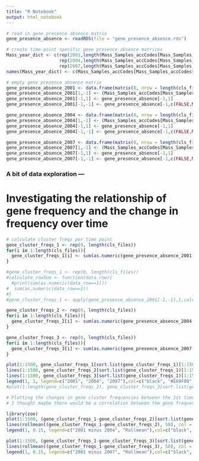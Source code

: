 ```yaml
---
title: "R Notebook"
output: html_notebook
---
```



```r
# read in gene presence absence matrix
gene_presence_absence <- readRDS(file = "gene_presence_absence.rds")
```

```r
# create time-point specific gene presence absence matrices
Mass_year_dict <- c(rep(2001,length(Mass_Samples_accCodes[Mass_Samples_accCodes$`Year of Isolation`==2001,]$`Isolate Name`)), 
                    rep(2004,length(Mass_Samples_accCodes[Mass_Samples_accCodes$`Year of Isolation`==2004,]$`Isolate Name`)),
                    rep(2007,length(Mass_Samples_accCodes[Mass_Samples_accCodes$`Year of Isolation`==2007,]$`Isolate Name`)))
names(Mass_year_dict) <- c(Mass_Samples_accCodes[Mass_Samples_accCodes$`Year of Isolation`==2001,]$`Isolate Name`, Mass_Samples_accCodes[Mass_Samples_accCodes$`Year of Isolation`==2004,]$`Isolate Name`, Mass_Samples_accCodes[Mass_Samples_accCodes$`Year of Isolation`==2007,]$`Isolate Name`)

# empty gene presence absence matrix
gene_presence_absence_2001 <- data.frame(matrix(0, nrow = length(cls_files)+1, ncol = length(Mass_Samples_accCodes[Mass_Samples_accCodes$`Year of Isolation`==2001,]$`Isolate Name`)+1))
gene_presence_absence_2001[1,-1] <- (Mass_Samples_accCodes[Mass_Samples_accCodes$`Year of Isolation`==2001,]$`Isolate Name`)
gene_presence_absence_2001[-1,1] <- gene_presence_absence[-1,1]
gene_presence_absence_2001[-1,-1] <- gene_presence_absence[-1,c(FALSE,Mass_year_dict[unlist(gene_presence_absence[1,-1])]==2001)]

gene_presence_absence_2004 <- data.frame(matrix(0, nrow = length(cls_files)+1, ncol = length(Mass_Samples_accCodes[Mass_Samples_accCodes$`Year of Isolation`==2004,]$`Isolate Name`)+1))
gene_presence_absence_2004[1,-1] <- (Mass_Samples_accCodes[Mass_Samples_accCodes$`Year of Isolation`==2004,]$`Isolate Name`)
gene_presence_absence_2004[-1,1] <- gene_presence_absence[-1,1]
gene_presence_absence_2004[-1,-1] <- gene_presence_absence[-1,c(FALSE,Mass_year_dict[unlist(gene_presence_absence[1,-1])]==2004)]

gene_presence_absence_2007 <- data.frame(matrix(0, nrow = length(cls_files)+1, ncol = length(Mass_Samples_accCodes[Mass_Samples_accCodes$`Year of Isolation`==2007,]$`Isolate Name`)+1))
gene_presence_absence_2007[1,-1] <- (Mass_Samples_accCodes[Mass_Samples_accCodes$`Year of Isolation`==2007,]$`Isolate Name`)
gene_presence_absence_2007[-1,1] <- gene_presence_absence[-1,1]
gene_presence_absence_2007[-1,-1] <- gene_presence_absence[-1,c(FALSE,Mass_year_dict[unlist(gene_presence_absence[1,-1])]==2007)]
```



### A bit of data exploration ---
# Investigating the relationship of gene frequency and the change in frequency over time

```r
# calculate cluster freqs per time point
gene_cluster_freqs_1 <- rep(0, length(cls_files))
for(i in 1:length(cls_files)){
  gene_cluster_freqs_1[i] <- sum(as.numeric(gene_presence_absence_2001[i+1,-1]==1))/length(gene_presence_absence_2001[1,-1])
}

#gene_cluster_freqs_1 <- rep(0, length(cls_files))
#calculate_rowSum <- function(data_row){
  #print(sum(as.numeric(data_row==1)))
#  sum(as.numeric(data_row==1))
#}
#gene_cluster_freqs_1 <- apply(gene_presence_absence_2001[-1,-1],1,calculate_rowSum)

gene_cluster_freqs_2 <- rep(0, length(cls_files))
for(i in 1:length(cls_files)){
  gene_cluster_freqs_2[i] <- sum(as.numeric(gene_presence_absence_2004[i+1,-1]==1))/length(gene_presence_absence_2004[1,-1])
}

gene_cluster_freqs_3 <- rep(0, length(cls_files))
for(i in 1:length(cls_files)){
  gene_cluster_freqs_3[i] <- sum(as.numeric(gene_presence_absence_2007[i+1,-1]==1))/length(gene_presence_absence_2007[1,-1])
}
```

```r
plot(1:1500, gene_cluster_freqs_1[sort.list(gene_cluster_freqs_1)[1:1500]],type = "b", lty = 1)
lines(1:1500, gene_cluster_freqs_2[sort.list(gene_cluster_freqs_1)[1:1500]], col = "#E69F00",type = "b")
lines(1:1500, gene_cluster_freqs_3[sort.list(gene_cluster_freqs_1)[1:1500]], col = "#56B4E9", type = "b")
legend(1, 1, legend=c("2001", "2004", "2007"),col=c("black", "#E69F00","#56B4E9"), lty=1, cex=1)
#plot(1:length(gene_cluster_freqs_1), gene_cluster_freqs_3[sort.list(gene_cluster_freqs_1)])
```

```r
# Plotting the changes in gene cluster frequencies between the 1st time point and the 2nd and 3rd, respectively, including a rolling mean
# I thought maybe there would be a correlation between the gene frequency and it variability. Well, there isn't.

library(zoo)
plot(1:1500, (gene_cluster_freqs_1-gene_cluster_freqs_2)[sort.list(gene_cluster_freqs_1)[1:1500]],type = "b", lty = 1)
lines(rollmean((gene_cluster_freqs_1-gene_cluster_freqs_2), 50), col = "#E69F00", lwd = 5)
legend(1, 0.15, legend=c("2001 minus 2004", "Rollmean"),col=c("black", "#E69F00"), lty=1, cex=1)

plot(1:1500, (gene_cluster_freqs_1-gene_cluster_freqs_3)[sort.list(gene_cluster_freqs_1)[1:1500]],type = "b", lty = 1)
lines(rollmean((gene_cluster_freqs_1-gene_cluster_freqs_3), 50), col = "#56B4E9", lwd = 5)
legend(1, 0.15, legend=c("2001 minus 2007", "Rollmean"),col=c("black", "#56B4E9"), lty=1, cex=1)
```

###
